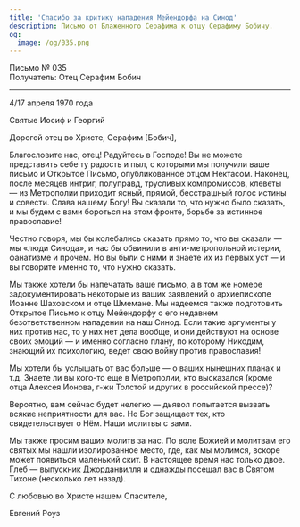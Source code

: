 ```yaml
---
title: 'Спасибо за критику нападения Мейендорфа на Синод'
description: Письмо от Блаженного Серафима к отцу Серафиму Бобичу.
og:
  image: /og/035.png
---
```


<div style={{textAlign:'right', fontFamily:'monospace'}}>Письмо № 035</div>
<div style={{textAlign:'left', fontFamily:'monospace'}}>Получатель: Отец Серафим Бобич</div>

---

4/17 апреля 1970 года

Святые Иосиф и Георгий

Дорогой отец во Христе, Серафим [Бобич],

Благословите нас, отец! Радуйтесь в Господе! Вы не можете представить себе ту радость и пыл, с которыми мы получили ваше письмо и Открытое Письмо, опубликованное отцом Нектасом. Наконец, после месяцев интриг, полуправд, трусливых компромиссов, клеветы — из Метрополии приходит ясный, прямой, бесстрашный голос истины и совести. Слава нашему Богу! Вы сказали то, что нужно было сказать, и мы будем с вами бороться на этом фронте, борьбе за истинное православие!

Честно говоря, мы бы колебались сказать прямо то, что вы сказали — мы «люди Синода», и нас бы обвинили в анти-метропольной истерии, фанатизме и прочем. Но вы были с ними и знаете их из первых уст — и вы говорите именно то, что нужно сказать.

Мы также хотели бы напечатать ваше письмо, а в том же номере задокументировать некоторые из ваших заявлений о архиепископе Иоанне Шаховском и отце Шмемане. Мы надеемся также подготовить Открытое Письмо к отцу Мейендорфу о его недавнем безответственном нападении на наш Синод. Если такие аргументы у них против нас, то у них нет дела вообще, и они действуют на основе своих эмоций — и именно согласно плану, по которому Никодим, знающий их психологию, ведет свою войну против православия!

Мы хотели бы услышать от вас больше — о ваших нынешних планах и т.д. Знаете ли вы кого-то еще в Метрополии, кто высказался (кроме отца Алексея Ионова, г-жи Толстой и других в российской прессе)?

Вероятно, вам сейчас будет нелегко — дьявол попытается вызвать всякие неприятности для вас. Но Бог защищает тех, кто свидетельствует о Нём. Наши молитвы с вами.

Мы также просим ваших молитв за нас. По воле Божией и молитвам его святых мы нашли изолированное место, где, как мы молимся, вскоре может появиться маленький скит. В настоящее время нас только двое. Глеб — выпускник Джорданвилля и однажды посещал вас в Святом Тихоне (несколько лет назад).

С любовью во Христе нашем Спасителе,

Евгений Роуз